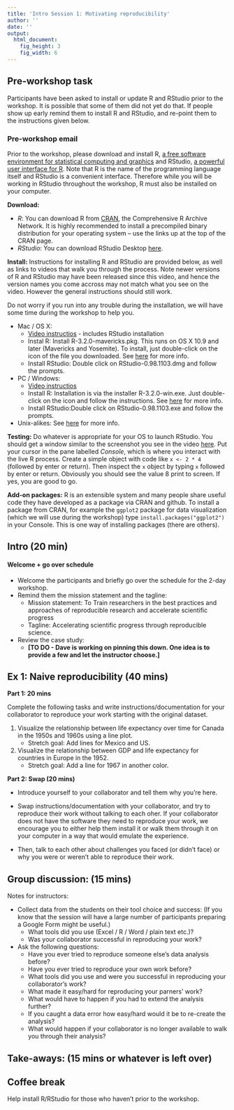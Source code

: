```yaml
---
title: 'Intro Session 1: Motivating reproducibility'
author: ''
date: ''
output:
  html_document:
    fig_height: 3
    fig_width: 6
---
```


## Pre-workshop task

Participants have been asked to install or update R and RStudio prior to the workshop. It is possible that some of them did not yet do that. If people show up early remind them to install R and RStudio, and re-point them to the  instructions given below.

### Pre-workshop email

Prior to the workshop, please download and install R, [a free software environment for statistical computing and graphics](http://www.r-project.org/) and RStudio, [a powerful user interface for R](http://www.rstudio.com/). Note that R is the name of the programming language itself and RStudio is a convenient interface. Therefore while you will be working in RStudio throughout the workshop, R must also be installed on your computer. 

**Download:** 

* *R*: You can download R from [CRAN](http://cran.r-project.org/), the Comprehensive R Archive Network. It is highly recommended to install a precompiled binary distribution for your operating system – use the links up at the top of the CRAN page.
* *RStudio*: You can download RStudio Desktop [here](http://www.rstudio.com/products/rstudio/download/).

**Install:** Instructions for installing R and RStudio are provided below, as well as links to videos that walk you through the process. Note newer versions of R and RStudio may have been released since this video, and hence the version names you come accross may not match what you see on the video. However the general instructions should still work.

Do not worry if you run into any trouble during the installation, we will have some time during the workshop to help you.

* Mac / OS X: 
    * [Video instructios](https://www.youtube.com/watch?v=Ywj6yNfc5nM) - includes RStudio installation
    * Instal R: Install R-3.2.0-mavericks.pkg. This runs on OS X 10.9 and later (Mavericks and Yosemite). To install, just double-click on the icon of the file you downloaded. See [here](http://cran.r-project.org/doc/manuals/r-release/R-admin.html#Installing-R-under-OS-X for) for more info.
    * Install RStudio: Double click on RStudio-0.98.1103.dmg and follow the prompts.
* PC / Windows: 
    * [Video instructios](https://www.youtube.com/watch?v=eD07NznguA4)
    * Install R: Installation is via the installer R-3.2.0-win.exe. Just double-click on the icon and follow the instructions. See [here](http://cran.r-project.org/doc/manuals/r-release/R-admin.html#Installing-R-under-Windows) for more info.
    * Install RStudio:Double click on RStudio-0.98.1103.exe and follow the prompts.
* Unix-alikes: See [here](http://cran.r-project.org/doc/manuals/r-release/R-admin.html#Installing-R-under-Unix_002dalikes) for more info. 

**Testing:** Do whatever is appropriate for your OS to launch RStudio. You should get a window similar to the screenshot you see in the video [here](http://www.rstudio.com/products/rstudio/). Put your cursor in the pane labelled *Console*, which is where you interact with the live R process. Create a simple object with code like `x <- 2 * 4` (followed by enter or return). Then inspect the `x` object by typing `x` followed by enter or return. Obviously you should see the value 8 print to screen. If yes, you are good to go.

**Add-on packages:** R is an extensible system and many people share useful code they have developed as a package via CRAN and github. To install a package from CRAN, for example the `ggplot2` package for data visualization (which we will use during the workshop) type `install.packages("ggplot2")` in your Console. This is one way of installing packages (there are others).

## Intro (20 min)

#### Welcome + go over schedule

* Welcome the participants and briefly go over the schedule for the 2-day workshop.
* Remind them the mission statement and the tagline:
    * Mission statement: To Train researchers in the best practices and approaches of reproducible research and accelerate scientific progress
    * Tagline: Accelerating scientific progress through reproducible science. 
* Review the case study:
    * **[TO DO - Dave is working on pinning this down. One idea is to provide a few and let the instructor choose.]**

## Ex 1: Naive reproducibility (40 mins)

**Part 1: 20 mins**

Complete the following tasks and write instructions/documentation for your collaborator to reproduce your work starting with the original dataset.

1. Visualize the relationship between life expectancy over time for Canada in the 1950s and 1960s using a line plot.
    * Stretch goal: Add lines for Mexico and US.

2. Visualize the relationship between GDP and life expectancy for countries in Europe in the 1952.
    * Stretch goal: Add a line for 1967 in another color.

**Part 2: Swap (20 mins)**

- Introduce yourself to your collaborator and tell them why you're here.

- Swap instructions/documentation with your collaborator, and try to reproduce their work without talking to each oher. If your collaborator does not have the software they need to reproduce your work, we encourage you to either help them install it or walk them through it on your computer in a way that would emulate the experience.

- Then, talk to each other about challenges you faced (or didn't face) or why you were or weren't able to reproduce their work.

## Group discussion: (15 mins)

Notes for instructors:

* Collect data from the students on their tool choice and success: (If you know that the session will have a large number of participants preparing a Google Form might be useful.)
    * What tools did you use (Excel / R / Word / plain text etc.)?
    * Was your collaborator successful in reproducing your work?

* Ask the following questions:
    * Have you ever tried to reproduce someone else's data analysis before?
    * Have you ever tried to reproduce your own work before?
    * What tools did you use and were you successful in reproducing your collaborator's work?
    * What made it easy/hard for reproducing your parners' work?
    * What would have to happen if you had to extend the analysis further?
    * If you caught a data error how easy/hard would it be to re-create the analysis?
    * What would happen if your collaborator is no longer available to walk you through their analysis?

## Take-aways: (15 mins or whatever is left over)


## Coffee break

Help install R/RStudio for those who haven't prior to the workshop.
